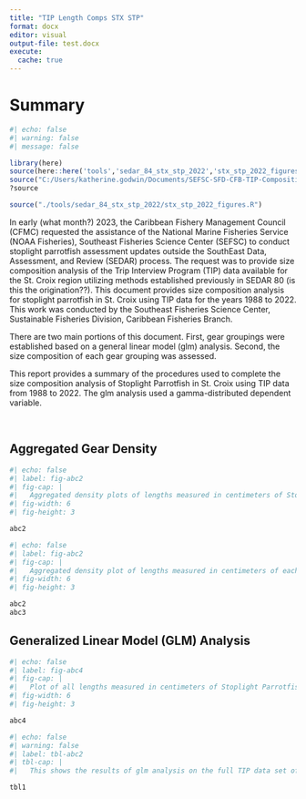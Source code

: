 ```yaml
---
title: "TIP Length Comps STX STP"
format: docx
editor: visual
output-file: test.docx
execute:
  cache: true
---
```


# Summary

```r
#| echo: false
#| warning: false
#| message: false

library(here)
source(here::here('tools','sedar_84_stx_stp_2022','stx_stp_2022_figures.R'))
source("C:/Users/katherine.godwin/Documents/SEFSC-SFD-CFB-TIP-Compositions/tools/sedar_84_stx_stp_2022/stx_stp_2022_figures.R")
?source

source("./tools/sedar_84_stx_stp_2022/stx_stp_2022_figures.R")

```

In early (what month?) 2023, the Caribbean Fishery Management Council (CFMC) requested the assistance of the National Marine Fisheries Service (NOAA Fisheries), Southeast Fisheries Science Center (SEFSC) to conduct stoplight parrotfish assessment updates outside the SouthEast Data, Assessment, and Review (SEDAR) process. The request was to provide size composition analysis of the Trip Interview Program (TIP) data available for the St. Croix region utilizing methods established previously in SEDAR 80 (is this the origination??). This document provides size composition analysis for stoplight parrotfish in St. Croix using TIP data for the years 1988 to 2022. This work was conducted by the Southeast Fisheries Science Center, Sustainable Fisheries Division, Caribbean Fisheries Branch.

There are two main portions of this document. First, gear groupings were established based on a general linear model (glm) analysis. Second, the size composition of each gear grouping was assessed.

\newpage

This report provides a summary of the procedures used to complete the size composition analysis of Stoplight Parrotfish in St. Croix using TIP data from 1988 to 2022. The glm analysis used a gamma-distributed dependent variable.

\

## Aggregated Gear Density 

```r
#| echo: false
#| label: fig-abc2
#| fig-cap: |
#|   Aggregated density plots of lengths measured in centimeters of Stoplight Parrotfish in St. Croix grouped by assigned gear groupings. 
#| fig-width: 6
#| fig-height: 3

abc2

```

```r
#| echo: false
#| label: fig-abc2
#| fig-cap: |
#|   Aggregated density plot of lengths measured in centimeters of each gear within the diving gear group of Stoplight Parrotfish in St. Croix.
#| fig-width: 6
#| fig-height: 3

abc2
abc3

```

\newpage

## Generalized Linear Model (GLM) Analysis

```r
#| echo: false
#| label: fig-abc4
#| fig-cap: |
#|   Plot of all lengths measured in centimeters of Stoplight Parrotfish in St. Croix across time collected. Trend line is mapped across data, each point is color and shape specific to the gear it represents. 
#| fig-width: 6
#| fig-height: 3

abc4


```

```r
#| echo: false
#| warning: false
#| label: tbl-abc2
#| tbl-cap: |
#|   This shows the results of glm analysis on the full TIP data set of Stoplight Parrotfish lengths in St. Croix. The column titled "group" indicates the group (1 or 2 or both) that the gear can statistically be included in, and thus be statistically similar to the other gears grouped similarly. The "n_fish" column indicates the number of unique lengths recorded for each gear. The "n_distinct_ID" column indicates the number of distinct trip ID's associated with each gear. The "Percentage" column inticates the percent(n_fish) of the total recorded fish lengths that are included within each gear. 

tbl1

```
